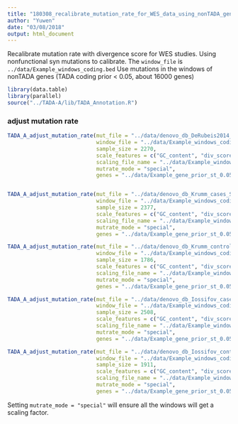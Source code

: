```yaml
---
title: "180308_recalibrate_mutation_rate_for_WES_data_using_nonTADA_genes"
author: "Yuwen"
date: "03/08/2018"
output: html_document
---
```


Recalibrate mutation rate with divergence score for WES studies. Using nonfunctional syn mutations to calibrate.
The `window_file` is `../data/Example_windows_coding.bed`
Use mutations in the windows of nonTADA genes (TADA coding prior < 0.05, about 16000 genes)

```r
library(data.table)
library(parallel)
source("../TADA-A/lib/TADA_Annotation.R")
```

### adjust mutation rate 

```r
TADA_A_adjust_mutation_rate(mut_file = "../data/denovo_db_DeRubeis2014_cases_SNV_remove_recurrent_mutations.bed",
                            window_file = "../data/Example_windows_coding_for_mutation_rate_adjustment.bed",
                            sample_size = 2270, 
                            scale_features = c("GC_content", "div_score"),
                            scaling_file_name = "../data/Example_windows_coding_using_nonTADA_genes_mutrate_scaling_file_for_denovo_db_DeRubeis2014_cases_DNM.txt",
                            mutrate_mode = "special",
                            genes = "../data/Example_gene_prior_st_0.05.txt")


TADA_A_adjust_mutation_rate(mut_file = "../data/denovo_db_Krumm_cases_SNV_remove_recurrent_mutations.bed",
                            window_file = "../data/Example_windows_coding_for_mutation_rate_adjustment.bed",
                            sample_size = 2377, 
                            scale_features = c("GC_content", "div_score"),
                            scaling_file_name = "../data/Example_windows_coding_using_nonTADA_genes_mutrate_scaling_file_for_denovo_db_Krumm_cases_DNM.txt",
                            mutrate_mode = "special",
                            genes = "../data/Example_gene_prior_st_0.05.txt")

TADA_A_adjust_mutation_rate(mut_file = "../data/denovo_db_Krumm_controls_SNV_remove_recurrent_mutations.bed",
                            window_file = "../data/Example_windows_coding_for_mutation_rate_adjustment.bed",
                            sample_size = 1786, 
                            scale_features = c("GC_content", "div_score"),
                            scaling_file_name = "../data/Example_windows_coding_using_nonTADA_genes_mutrate_scaling_file_for_denovo_db_Krumm_controls_DNM.txt",
                            mutrate_mode = "special",
                            genes = "../data/Example_gene_prior_st_0.05.txt")

TADA_A_adjust_mutation_rate(mut_file = "../data/denovo_db_Iossifov_cases_SNV_remove_recurrent_mutations.bed",
                            window_file = "../data/Example_windows_coding_for_mutation_rate_adjustment.bed",
                            sample_size = 2508, 
                            scale_features = c("GC_content", "div_score"),
                            scaling_file_name = "../data/Example_windows_coding_using_nonTADA_genes_mutrate_scaling_file_for_denovo_db_Iossifov_cases_DNM.txt",
                            mutrate_mode = "special",
                            genes = "../data/Example_gene_prior_st_0.05.txt")

TADA_A_adjust_mutation_rate(mut_file = "../data/denovo_db_Iossifov_controls_SNV_remove_recurrent_mutations.bed",
                            window_file = "../data/Example_windows_coding_for_mutation_rate_adjustment.bed",
                            sample_size = 1911, 
                            scale_features = c("GC_content", "div_score"),
                            scaling_file_name = "../data/Example_windows_coding_using_nonTADA_genes_mutrate_scaling_file_for_denovo_db_Iossifov_controls_DNM.txt",
                            mutrate_mode = "special",
                            genes = "../data/Example_gene_prior_st_0.05.txt")


```





Setting `mutrate_mode = "special"` will ensure all the windows will get a scaling factor.